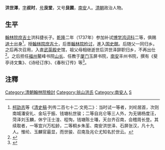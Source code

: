 '''洪世澤'''，[[表字|字]]'''叔时'''，[[号|号]]'''艮堂'''，又号'''艮圃'''，[[南安|南安]]人。[[清朝|清朝]]政治人物。

==生平==
[[翰林院庶吉士|翰林院庶吉士]]洪科捷长子。[[乾隆|乾隆]]二年（1737年）参加补试[[博学鸿词科|博学鸿词科]]二等，俱赐[[进士|进士]]出身<ref>[[柯劭忞|柯劭忞]]等《[[清史稿|清史稿]]·列传二百七十二·文苑二》：当时试一等者，刘纶居首，次则南城潘安礼、金坛于振、钱塘杭世骏；二等自兆仑等三人外，为无锡杨度汪，菏泽刘玉麟，休宁汪士湟、程恂，钱塘陈士璠，天台齐召南，会稽周长登。其续取者，一等宜兴万松龄，二等桐乡朱荃、南安洪世泽、石屏张汉，凡十九人。惟纶、玉麟官最显，而世骏、召南及兆仑尤知名於世云。</ref>，授[[翰林院庶吉士|翰林院庶吉士]]，后晋[[翰林院|翰林院]][[检讨|检讨]]，進入[[国史館|国史館]]。后随父一同归乡。之后再次召用，入直[[武英殿|武英殿]]史馆，祖父母相继逝世后洪世泽辞职归乡，不再出仕<ref>{{cite news|title=博学鸿词洪世泽和他的楹联|url=http://www.ydxx.net/sh/wsfk/azz.html|accessdate=2013-08-14|newspaper=英都乡讯|archive-url=https://web.archive.org/web/20160304090144/http://www.ydxx.net/sh/wsfk/azz.html|archive-date=2016-03-04|dead-url=yes}}</ref>。之后担任[[福州|福州]]鳌峰书院[[山长|山长]]、任教于[[厦门|厦门]]玉屏书院，[[南安|南安]]丰州书院，撰有《斐亭诗文集》、《诗经订序》、《春秋订传》等<ref>{{cite news|title=金洪世澤|url=http://www.jinying.org/Item/49498.aspx|accessdate=2013-08-14|newspaper=金英網|archive-date=2019-08-14|archive-url=https://web.archive.org/web/20190814084437/http://www.jinying.org/Item/49498.aspx|dead-url=no}}</ref>。

==注釋==
{{reflist|2}}
{{清朝人物小作品}}
{{乾隆元年丙辰科博學宏詞}}

[[Category:清朝翰林院檢討|Category:清朝翰林院檢討]]
[[Category:翁山洪氏|Category:翁山洪氏]]
[[Category:南安人|Category:南安人]]
[[Category:洪姓|S]]